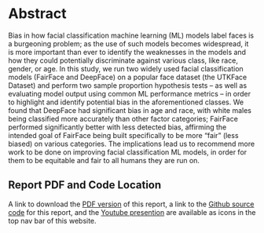 # Abstract {.unnumbered}

<!-- BJ -->
Bias in how facial classification machine learning (ML) models label faces is a burgeoning problem; as the use of such models becomes widespread, it is more important than ever to identify the weaknesses in the models and how they could potentially discriminate against various class, like race, gender, or age. In this study, we run two widely used facial classification models (FairFace and DeepFace) on a popular face dataset (the UTKFace Dataset) and perform two sample proportion hypothesis tests -- as well as evaluating model output using common ML performance metrics -- in order to highlight and identify potential bias in the aforementioned classes. We found that DeepFace had significant bias in age and race, with white males being classified more accurately than other factor categories; FairFace performed significantly better with less detected bias, affirming the intended goal of FairFace being built specifically to be more "fair" (less biased) on various categories. The implications lead us to recommend more work to be done on improving facial classification ML models, in order for them to be equitable and fair to all humans they are run on.

<!-- PC -->

<!-- In this study, our research team examines the performance of two facial recognition models, FairFace and DeepFace, for potential biases against the protected classes of age, gender, and race. Our objective is to determine whether the source data and model outputs originate from the same population and determine if any such difference is indicative of bias in one or both models. We employ two-sample proportionality tests to evaluate the parent populations for the input data and each model’s output in terms of gender, race, and age, incorporating model F1 and Accuracy scores in tandem with our test results to evaluate presence of bias. Our goal in this effort is to contribute to ongoing research and discourse on ethics in computing and machine learning, and to share any insights or significant findings we encounter.  Further details on our source data and models, methods, results, and implications are detailed in the subsequent sections of this paper. -->

::: callout-tip
## Report PDF and Code Location

A link to download the [PDF version](https://cuboulder-ds.github.io/5301-5000-Final-Report/ML_Bias_Final_Report.pdf) of this report, a link to the [Github source code](https://github.com/CUBoulder-DS/5301-5000-Final-Report) for this report, and the [Youtube presention](https://www.youtube.com/watch?v=7r1z2yU4LuQ) are available as icons in the top nav bar of this website.
:::

<!-- ::: callout-note -->

<!-- ## From the report requirements -->

<!-- A 3-5 summary of the paper. It should address the research question, the methods, and the conclusions of your analysis. -->

<!-- *"A good recipe for an abstract is: first sentence: specify the general area of the paper and encourage the reader; second sentence: specify the dataset and methods at a general level; third sentence: specify the headline result; and a fourth sentence about implications."* -->

<!-- ::: -->
